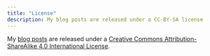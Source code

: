 ```yaml
---
title: "License"
description: My blog posts are released under a CC-BY-SA license
---
```


My [blog posts](/blog/) are released under a [Creative Commons Attribution-ShareAlike 4.0 International License](http://creativecommons.org/licenses/by-sa/4.0/).

<center><i class="fab fa-creative-commons fa-2x"></i><i class="fab fa-creative-commons-by fa-2x"></i><i class="fab fa-creative-commons-sa fa-2x"></i></center>
